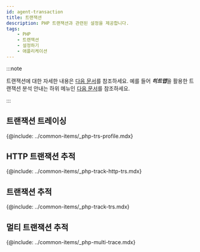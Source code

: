 ```yaml
---
id: agent-transaction
title: 트랜잭션
description: PHP 트랜잭션과 관련된 설정을 제공합니다.
tags:
    - PHP
    - 트랜잭션
    - 설정하기
    - 애플리케이션
---
```


:::note

트랜잭션에 대한 자세한 내용은 [다음 문서](track-transactions-intro)를 참조하세요. 예를 들어 ***히트맵***을 활용한 트랜잭션 분석 안내는 하위 메뉴인 [다음 문서](trs-view)를 참조하세요. 

:::

## 트랜잭션 트레이싱

{@include: ../common-items/_php-trs-profile.mdx} 

## HTTP 트랜잭션 추적

{@include: ../common-items/_php-track-http-trs.mdx}

## 트랜잭션 추적

{@include: ../common-items/_php-track-trs.mdx}

## 멀티 트랜잭션 추적

{@include: ../common-items/_php-multi-trace.mdx}
 